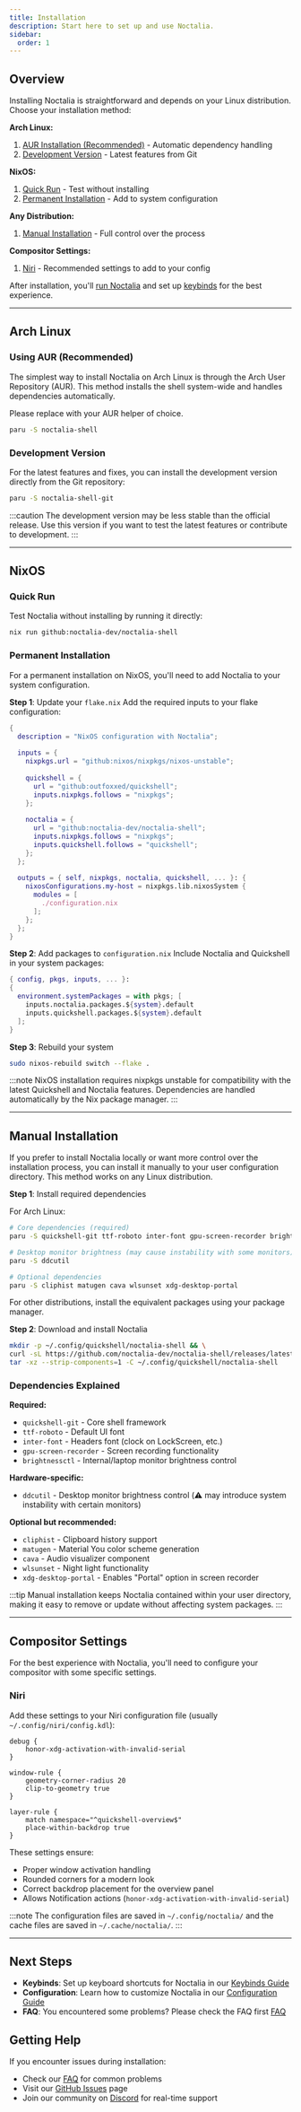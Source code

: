```yaml
---
title: Installation
description: Start here to set up and use Noctalia.
sidebar:
  order: 1
---
```


## Overview

Installing Noctalia is straightforward and depends on your Linux distribution.  
Choose your installation method:

**Arch Linux:**
1. [AUR Installation (Recommended)](#using-aur-recommended) - Automatic dependency handling
2. [Development Version](#development-version) - Latest features from Git

**NixOS:**
1. [Quick Run](#quick-run) - Test without installing
2. [Permanent Installation](#permanent-installation) - Add to system configuration

**Any Distribution:**
1. [Manual Installation](#manual-installation) - Full control over the process

**Compositor Settings:**
1. [Niri](#niri) - Recommended settings to add to your config

After installation, you'll [run Noctalia](#running-noctalia) and set up [keybinds](./keybinds) for the best experience.

---

## Arch Linux

### Using AUR (Recommended)
The simplest way to install Noctalia on Arch Linux is through the Arch User Repository (AUR). This method installs the shell system-wide and handles dependencies automatically.

Please replace with your AUR helper of choice.
```bash
paru -S noctalia-shell
```

### Development Version
For the latest features and fixes, you can install the development version directly from the Git repository:
```bash
paru -S noctalia-shell-git
```

:::caution
The development version may be less stable than the official release. Use this version if you want to test the latest features or contribute to development.
:::

---

## NixOS

### Quick Run
Test Noctalia without installing by running it directly:
```bash
nix run github:noctalia-dev/noctalia-shell
```

### Permanent Installation
For a permanent installation on NixOS, you'll need to add Noctalia to your system configuration.

**Step 1**: Update your `flake.nix`
Add the required inputs to your flake configuration:
```nix
{
  description = "NixOS configuration with Noctalia";
  
  inputs = {
    nixpkgs.url = "github:nixos/nixpkgs/nixos-unstable";
    
    quickshell = {
      url = "github:outfoxxed/quickshell";
      inputs.nixpkgs.follows = "nixpkgs";
    };
    
    noctalia = {
      url = "github:noctalia-dev/noctalia-shell";
      inputs.nixpkgs.follows = "nixpkgs";
      inputs.quickshell.follows = "quickshell";
    };
  };
  
  outputs = { self, nixpkgs, noctalia, quickshell, ... }: {
    nixosConfigurations.my-host = nixpkgs.lib.nixosSystem {
      modules = [
        ./configuration.nix
      ];
    };
  };
}
```

**Step 2**: Add packages to `configuration.nix`
Include Noctalia and Quickshell in your system packages:
```nix
{ config, pkgs, inputs, ... }:
{
  environment.systemPackages = with pkgs; [
    inputs.noctalia.packages.${system}.default
    inputs.quickshell.packages.${system}.default
  ];
}
```

**Step 3**: Rebuild your system
```bash
sudo nixos-rebuild switch --flake .
```

:::note
NixOS installation requires nixpkgs unstable for compatibility with the latest Quickshell and Noctalia features. Dependencies are handled automatically by the Nix package manager.
:::

---

## Manual Installation

If you prefer to install Noctalia locally or want more control over the installation process, you can install it manually to your user configuration directory. This method works on any Linux distribution.

**Step 1**: Install required dependencies

For Arch Linux:
```bash
# Core dependencies (required)
paru -S quickshell-git ttf-roboto inter-font gpu-screen-recorder brightnessctl

# Desktop monitor brightness (may cause instability with some monitors)
paru -S ddcutil

# Optional dependencies
paru -S cliphist matugen cava wlsunset xdg-desktop-portal
```

For other distributions, install the equivalent packages using your package manager.

**Step 2**: Download and install Noctalia
```bash
mkdir -p ~/.config/quickshell/noctalia-shell && \
curl -sL https://github.com/noctalia-dev/noctalia-shell/releases/latest/download/noctalia-latest.tar.gz | \
tar -xz --strip-components=1 -C ~/.config/quickshell/noctalia-shell
```

### Dependencies Explained

**Required:**
- `quickshell-git` - Core shell framework
- `ttf-roboto` - Default UI font
- `inter-font` - Headers font (clock on LockScreen, etc.)
- `gpu-screen-recorder` - Screen recording functionality
- `brightnessctl` - Internal/laptop monitor brightness control

**Hardware-specific:**
- `ddcutil` - Desktop monitor brightness control (⚠️ may introduce system instability with certain monitors)

**Optional but recommended:**
- `cliphist` - Clipboard history support
- `matugen` - Material You color scheme generation
- `cava` - Audio visualizer component
- `wlsunset` - Night light functionality
- `xdg-desktop-portal` - Enables "Portal" option in screen recorder

:::tip
Manual installation keeps Noctalia contained within your user directory, making it easy to remove or update without affecting system packages.
:::

---

## Compositor Settings

For the best experience with Noctalia, you'll need to configure your compositor with some specific settings.

### Niri

Add these settings to your Niri configuration file (usually `~/.config/niri/config.kdl`):

```kdl
debug {
    honor-xdg-activation-with-invalid-serial
}

window-rule {
    geometry-corner-radius 20
    clip-to-geometry true
}

layer-rule {
    match namespace="^quickshell-overview$"
    place-within-backdrop true
}
```

These settings ensure:
- Proper window activation handling
- Rounded corners for a modern look
- Correct backdrop placement for the overview panel
- Allows Notification actions (`honor-xdg-activation-with-invalid-serial`)

:::note
The configuration files are saved in `~/.config/noctalia/` and the cache files are saved in `~/.cache/noctalia/`.
:::

---

## Next Steps

- **Keybinds**: Set up keyboard shortcuts for Noctalia in our [Keybinds Guide](./keybinds)
- **Configuration**: Learn how to customize Noctalia in our [Configuration Guide](./running-the-shell)
- **FAQ**: You encountered some problems? Please check the FAQ first [FAQ](./faq)

## Getting Help

If you encounter issues during installation:
- Check our [FAQ](./faq) for common problems
- Visit our [GitHub Issues](https://github.com/noctalia-dev/noctalia-shell/issues) page
- Join our community on [Discord](https://discord.noctalia.dev) for real-time support